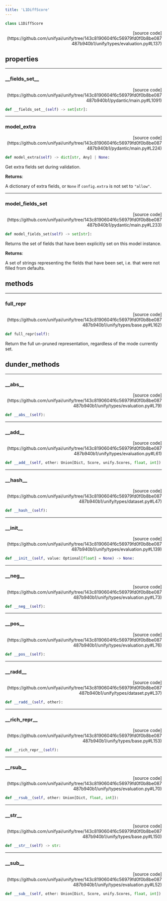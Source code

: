 ```yaml
---
title: 'L1DiffScore'
---
```


```python
class L1DiffScore
```

<p align="right">[source code](https://github.com/unifyai/unify/tree/143c8190604f6c56979fd0f0b8be087487b940b1/unify/types/evaluation.py#L137)</p>



## properties

---

### \_\_fields\_set\_\_

<p align="right">[source code](https://github.com/unifyai/unify/tree/143c8190604f6c56979fd0f0b8be087487b940b1/pydantic/main.py#L1091)</p>

```python
def __fields_set__(self) -> set[str]:
```



---

### model\_extra

<p align="right">[source code](https://github.com/unifyai/unify/tree/143c8190604f6c56979fd0f0b8be087487b940b1/pydantic/main.py#L224)</p>

```python
def model_extra(self) -> dict[str, Any] | None:
```

Get extra fields set during validation.

**Returns**:

A dictionary of extra fields, or `None` if `config.extra` is not set to `"allow"`.

---

### model\_fields\_set

<p align="right">[source code](https://github.com/unifyai/unify/tree/143c8190604f6c56979fd0f0b8be087487b940b1/pydantic/main.py#L233)</p>

```python
def model_fields_set(self) -> set[str]:
```

Returns the set of fields that have been explicitly set on this model instance.

**Returns**:

A set of strings representing the fields that have been set,
i.e. that were not filled from defaults.

## methods

---

### full\_repr

<p align="right">[source code](https://github.com/unifyai/unify/tree/143c8190604f6c56979fd0f0b8be087487b940b1/unify/types/base.py#L162)</p>

```python
def full_repr(self):
```

Return the full un-pruned representation, regardless of the mode currently set.

## dunder_methods

---

### \_\_abs\_\_

<p align="right">[source code](https://github.com/unifyai/unify/tree/143c8190604f6c56979fd0f0b8be087487b940b1/unify/types/evaluation.py#L79)</p>

```python
def __abs__(self):
```



---

### \_\_add\_\_

<p align="right">[source code](https://github.com/unifyai/unify/tree/143c8190604f6c56979fd0f0b8be087487b940b1/unify/types/evaluation.py#L61)</p>

```python
def __add__(self, other: Union[Dict, Score, unify.Scores, float, int]):
```



---

### \_\_hash\_\_

<p align="right">[source code](https://github.com/unifyai/unify/tree/143c8190604f6c56979fd0f0b8be087487b940b1/unify/types/dataset.py#L47)</p>

```python
def __hash__(self):
```



---

### \_\_init\_\_

<p align="right">[source code](https://github.com/unifyai/unify/tree/143c8190604f6c56979fd0f0b8be087487b940b1/unify/types/evaluation.py#L139)</p>

```python
def __init__(self, value: Optional[float] = None) -> None:
```



---

### \_\_neg\_\_

<p align="right">[source code](https://github.com/unifyai/unify/tree/143c8190604f6c56979fd0f0b8be087487b940b1/unify/types/evaluation.py#L73)</p>

```python
def __neg__(self):
```



---

### \_\_pos\_\_

<p align="right">[source code](https://github.com/unifyai/unify/tree/143c8190604f6c56979fd0f0b8be087487b940b1/unify/types/evaluation.py#L76)</p>

```python
def __pos__(self):
```



---

### \_\_radd\_\_

<p align="right">[source code](https://github.com/unifyai/unify/tree/143c8190604f6c56979fd0f0b8be087487b940b1/unify/types/dataset.py#L37)</p>

```python
def __radd__(self, other):
```



---

### \_\_rich\_repr\_\_

<p align="right">[source code](https://github.com/unifyai/unify/tree/143c8190604f6c56979fd0f0b8be087487b940b1/unify/types/base.py#L153)</p>

```python
def __rich_repr__(self):
```



---

### \_\_rsub\_\_

<p align="right">[source code](https://github.com/unifyai/unify/tree/143c8190604f6c56979fd0f0b8be087487b940b1/unify/types/evaluation.py#L70)</p>

```python
def __rsub__(self, other: Union[Dict, float, int]):
```



---

### \_\_str\_\_

<p align="right">[source code](https://github.com/unifyai/unify/tree/143c8190604f6c56979fd0f0b8be087487b940b1/unify/types/base.py#L150)</p>

```python
def __str__(self) -> str:
```



---

### \_\_sub\_\_

<p align="right">[source code](https://github.com/unifyai/unify/tree/143c8190604f6c56979fd0f0b8be087487b940b1/unify/types/evaluation.py#L52)</p>

```python
def __sub__(self, other: Union[Dict, Score, unify.Scores, float, int]):
```

